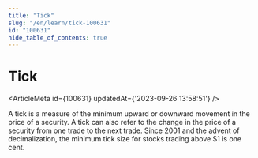 ```yaml
---
title: "Tick"
slug: "/en/learn/tick-100631"
id: "100631"
hide_table_of_contents: true
---
```



# Tick

<ArticleMeta id={100631} updatedAt={'2023-09-26 13:58:51'} />
<div className='border-solid border-b border-t-0 my-4 border-[var(--ifm-color-gray-300)]' />

A tick is a measure of the minimum upward or downward movement in the price of a security. A tick can also refer to the change in the price of a security from one trade to the next trade. Since 2001 and the advent of decimalization, the minimum tick size for stocks trading above $1 is one cent.

